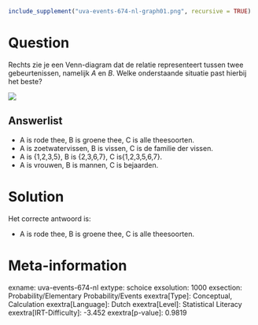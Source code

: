 ```r
include_supplement("uva-events-674-nl-graph01.png", recursive = TRUE)
```

Question
========

Rechts zie je een Venn-diagram dat de relatie representeert tussen twee
gebeurtenissen, namelijk *A* en *B*. Welke onderstaande situatie past
hierbij het beste?


![](uva-events-674-nl-graph01.png)

Answerlist
----------

* A is rode thee, B is groene thee, C is alle theesoorten.
* A is zoetwatervissen, B is vissen, C is de familie der vissen.
* A is {1,2,3,5}, B is {2,3,6,7}, C is{1,2,3,5,6,7}.
* A is vrouwen, B is mannen, C is bejaarden.

Solution
========

Het correcte antwoord is: 

* A is rode thee, B is groene thee, C is alle theesoorten.

Meta-information
================
exname: uva-events-674-nl
extype: schoice
exsolution: 1000
exsection: Probability/Elementary Probability/Events
exextra[Type]: Conceptual, Calculation
exextra[Language]: Dutch
exextra[Level]: Statistical Literacy
exextra[IRT-Difficulty]: -3.452
exextra[p-value]: 0.9819
